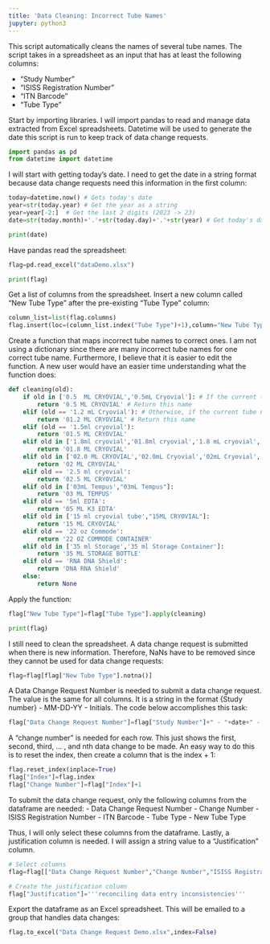 ```yaml
---
title: 'Data Cleaning: Incorrect Tube Names'
jupyter: python3
---
```




This script automatically cleans the names of several tube names. The script takes in a spreadsheet as an input that has at least the following columns:

* "Study Number"
* "ISISS Registration Number"
* "ITN Barcode"
* "Tube Type"

Start by importing libraries. I will import pandas to read and manage data extracted from Excel spreadsheets. Datetime will be used to generate the date this script is run to keep track of data change requests.

```python
import pandas as pd
from datetime import datetime
```

I will start with getting today's date. I need to get the date in a string format because data change requests need this information in the first column:

```python
today=datetime.now() # Gets today's date
year=str(today.year) # Get the year as a string
year=year[-2:]  # Get the last 2 digits (2023 -> 23)
date=str(today.month)+'.'+str(today.day)+'.'+str(year) # Get today's date in MM-DD-YY format

print(date)
```

Have pandas read the spreadsheet:

```python
flag=pd.read_excel("dataDemo.xlsx")

print(flag)
```

Get a list of columns from the spreadsheet. Insert a new column called "New Tube Type" after the pre-existing "Tube Type" column:

```python
column_list=list(flag.columns)
flag.insert(loc=(column_list.index("Tube Type")+1),column="New Tube Type",value=None)
```

Create a function that maps incorrect tube names to correct ones. I am not using a dictionary since there are many incorrect tube names for one correct tube name. Furthermore, I believe that it is easier to edit the function. A new user would have an easier time understanding what the function does:

```python
def cleaning(old):
    if old in ['0.5  ML CRYOVIAL','0.5mL Cryovial']: # If the current tube name is one of these...
        return '0.5 ML CRYOVIAL' # Return this name
    elif (old == '1.2 mL Cryovial'): # Otherwise, if the current tube name is this...
        return '01.2 ML CRYOVIAL' # Return this name
    elif (old == '1.5ml cryovial'):
        return '01.5 ML CRYOVIAL'
    elif old in ['1.8ml cryovial','01.8ml cryovial','1.8 mL cryovial','1.8mL','1.8mL Cryovial',"4'' 1.8 ml cryovial","1.8 mL cryovial"]:
        return '01.8 ML CRYOVIAL'
    elif old in ['02.0 ML CRYOVIAL','02.0mL Cryovial','02mL Cryovial','2ml cryovial',"2mL Cryovial"]:
        return '02 ML CRYOVIAL'
    elif old == '2.5 ml cryovial':
        return '02.5 ML CRYOVIAL'
    elif old in ['03mL Tempus',"03mL Tempus"]:
        return '03 ML TEMPUS'
    elif old == '5ml EDTA':
        return '05 ML K3 EDTA'
    elif old in ['15 ml cryovial tube',"15ML CRYOVIAL"]:
        return '15 ML CRYOVIAL'
    elif old == '22 oz Commode':
        return '22 OZ COMMODE CONTAINER'
    elif old in ['35 ml Storage','35 ml Storage Container']:
        return '35 ML STORAGE BOTTLE'
    elif old == 'RNA DNA Shield':
        return 'DNA RNA Shield'
    else:
        return None
```

Apply the function:

```python
flag["New Tube Type"]=flag["Tube Type"].apply(cleaning)

print(flag)
```

I still need to clean the spreadsheet. A data change request is submitted when there is new information. Therefore, NaNs have to be removed since they cannot be used for data change requests:

```python
flag=flag[flag["New Tube Type"].notna()]
```

A Data Change Request Number is needed to submit a data change request. The value is the same for all columns. It is a string in the format {Study number} - MM-DD-YY - Initials. The code below accomplishes this task:

```python
flag["Data Change Request Number"]=flag["Study Number"]+" - "+date+" - LS"
```

A "change number" is needed for each row. This just shows the first, second, third, ... , and nth data change to be made. An easy way to do this is to reset the index, then create a column that is the index + 1:

```python
flag.reset_index(inplace=True)
flag["Index"]=flag.index
flag["Change Number"]=flag["Index"]+1
```

To submit the data change request, only the following columns from the dataframe are needed:
- Data Change Request Number
- Change Number
- ISISS Registration Number
- ITN Barcode
- Tube Type
- New Tube Type

Thus, I will only select these columns from the dataframe. Lastly, a justification column is needed. I will assign a string value to a "Justification" column. 

```python
# Select columns
flag=flag[["Data Change Request Number","Change Number","ISISS Registration Number","ITN Barcode","Tube Type","New Tube Type"]]

# Create the justification column
flag["Justification"]='''reconciling data entry inconsistencies'''
```

Export the dataframe as an Excel spreadsheet. This will be emailed to a group that handles data changes:

```python
flag.to_excel("Data Change Request Demo.xlsx",index=False)
```


